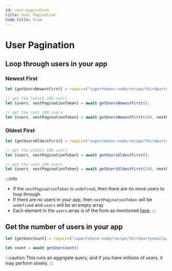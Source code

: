 ```yaml
---
id: user-pagination
title: User Pagination
hide_title: true
---
```



# User Pagination

## Loop through users in your app

### Newest First

<BackendSDKTabs>
<TabItem value="nodejs">

```jsx
let {getUsersNewestFirst} = require("supertokens-node/recipe/thirdpartyemailpassword");

// get the latest 100 users
let {users, nextPaginationToken} = await getUsersNewestFirst();

// get the next 200 users
let {users, nextPaginationToken} = await getUsersNewestFirst(200, nextPaginationToken);
```

</TabItem>
</BackendSDKTabs>

### Oldest First 

<BackendSDKTabs>
<TabItem value="nodejs">

```jsx
let {getUsersOldestFirst} = require("supertokens-node/recipe/thirdpartyemailpassword");

// get the oldest 100 users
let {users, nextPaginationToken} = await getUsersOldestFirst();

// get the next 200 users
let {users, nextPaginationToken} = await getUsersOldestFirst(200, nextPaginationToken);
```

</TabItem>
</BackendSDKTabs>

:::info
- If the `nextPaginationToken` is `undefined`, then there are no more users to loop through.
- If there are no users in your app, then `nextPaginationToken` will be `undefined` and `users` will be an empty array
- Each element in the `users` array is of the form as mentioned [here](https://github.com/supertokens/core-driver-interface/wiki#third-party-email-password-user).
:::

## Get the number of users in your app
<BackendSDKTabs>
<TabItem value="nodejs">

```jsx
let {getUserCount} = require("supertokens-node/recipe/thirdpartyemailpassword");

let count = await getUserCount()
```
</TabItem>
</BackendSDKTabs>

:::caution
This runs an aggrigate query, and if you have millions of users, it may perform slowly.
:::